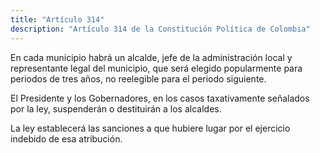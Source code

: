 ```yaml
---
title: "Artículo 314"
description: "Artículo 314 de la Constitución Política de Colombia"
---
```


En cada municipio habrá un alcalde, jefe de la administración local y representante legal del municipio, que será elegido popularmente para periodos de tres años, no reelegible para el periodo siguiente.

El Presidente y los Gobernadores, en los casos taxativamente señalados por la ley, suspenderán o destituirán a los alcaldes.

La ley establecerá las sanciones a que hubiere lugar por el ejercicio indebido de esa atribución.
